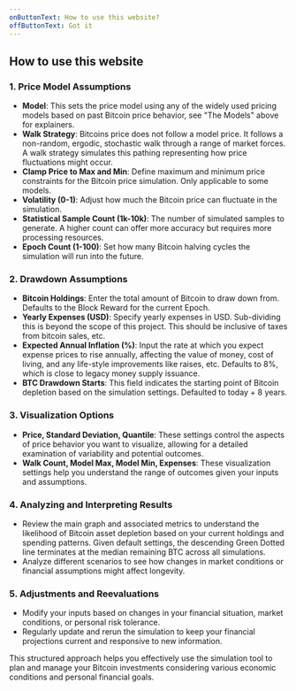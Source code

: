 ```yaml
---
onButtonText: How to use this website?
offButtonText: Got it
---
```


## How to use this website

### 1. Price Model Assumptions

- **Model**: This sets the price model using any of the widely used pricing models based on past Bitcoin price behavior, see "The Models" above for explainers.
- **Walk Strategy**: Bitcoins price does not follow a model price. It follows a non-random, ergodic, stochastic walk through a range of market forces. A walk strategy simulates this pathing representing how price fluctuations might occur.
- **Clamp Price to Max and Min**: Define maximum and minimum price constraints for the Bitcoin price simulation. Only applicable to some models.
- **Volatility (0-1)**: Adjust how much the Bitcoin price can fluctuate in the simulation.
- **Statistical Sample Count (1k-10k)**: The number of simulated samples to generate. A higher count can offer more accuracy but requires more processing resources.
- **Epoch Count (1-100)**: Set how many Bitcoin halving cycles the simulation will run into the future.

### 2. Drawdown Assumptions

- **Bitcoin Holdings**: Enter the total amount of Bitcoin to draw down from. Defaults to the Block Reward for the current Epoch.
- **Yearly Expenses (USD)**: Specify yearly expenses in USD. Sub-dividing this is beyond the scope of this project. This should be inclusive of taxes from bitcoin sales, etc.
- **Expected Annual Inflation (%)**: Input the rate at which you expect expense prices to rise annually, affecting the value of money, cost of living, and any life-style improvements like raises, etc. Defaults to 8%, which is close to legacy money supply issuance.
- **BTC Drawdown Starts**: This field indicates the starting point of Bitcoin depletion based on the simulation settings. Defaulted to today + 8 years.

### 3. Visualization Options

- **Price, Standard Deviation, Quantile**: These settings control the aspects of price behavior you want to visualize, allowing for a detailed examination of variability and potential outcomes.
- **Walk Count, Model Max, Model Min, Expenses**: These visualization settings help you understand the range of outcomes given your inputs and assumptions.

### 4. Analyzing and Interpreting Results

- Review the main graph and associated metrics to understand the likelihood of Bitcoin asset depletion based on your current holdings and spending patterns. Given default settings, the descending Green Dotted line terminates at the median remaining BTC across all simulations.
- Analyze different scenarios to see how changes in market conditions or financial assumptions might affect longevity.

### 5. Adjustments and Reevaluations

- Modify your inputs based on changes in your financial situation, market conditions, or personal risk tolerance.
- Regularly update and rerun the simulation to keep your financial projections current and responsive to new information.

This structured approach helps you effectively use the simulation tool to plan and manage your Bitcoin investments considering various economic conditions and personal financial goals.
